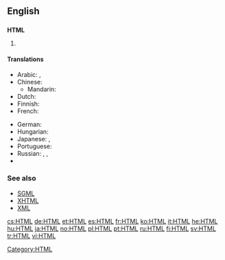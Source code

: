 ==English==
{{wikipedia}}

==={{initialism}}===
'''HTML'''

# {{initialism of|Hyper Text Markup Language}}

====Translations====
{{trans-top|initialism}}
* Arabic: {{t-|ar|HTML|m|tr='eych-tii-'em-'el|sc=Latn}},  {{t|ar|إتش.تي.إم.إل|m|tr='eych-tii-'em-'el}}
* Chinese:
** Mandarin: {{t-|cmn|HTML|tr=|sc=Latn}}
* Dutch: {{t-|nl|HTML}}
* Finnish: {{t+|fi|HTML}}
* French: {{t+|fr|HTML|m|tr=aʃ.te.ɛm.ɛl}}
{{trans-mid}}
* German: {{t+|de|HTML|f|n|tr=ˈhaːˈteːˈɛmˈɛl}}
* Hungarian: {{t+|hu|HTML|tr=ˈhaː-teː-ɛm-ɛl}}
* Japanese: {{t+|ja|HTML|tr=eichi-tī-emu-eru|sc=Latn}},  {{t|ja|エイチ・ティー・エム・エル|tr=eichi-tī-emu-eru}}
* Portuguese: {{t|pt|HTML|m}}
* Russian: {{t+|ru|HTML|m|tr=aš-te-em-él', ejč-ti-em-él}},  {{t|ru|аш-тэ-эм-эль|m|tr=aš-te-em-él'}},  {{t|ru|эйч-ти-эм-эл|m|tr=ejč-ti-em-él}}
* {{trreq|Spanish}}
{{trans-bottom}}

===See also===
* [[SGML]]
* [[XHTML]]
* [[XML]]

[[Category:HTML]]

[[cs:HTML]]
[[de:HTML]]
[[et:HTML]]
[[es:HTML]]
[[fr:HTML]]
[[ko:HTML]]
[[it:HTML]]
[[he:HTML]]
[[hu:HTML]]
[[ja:HTML]]
[[no:HTML]]
[[pl:HTML]]
[[pt:HTML]]
[[ru:HTML]]
[[fi:HTML]]
[[sv:HTML]]
[[tr:HTML]]
[[vi:HTML]]
